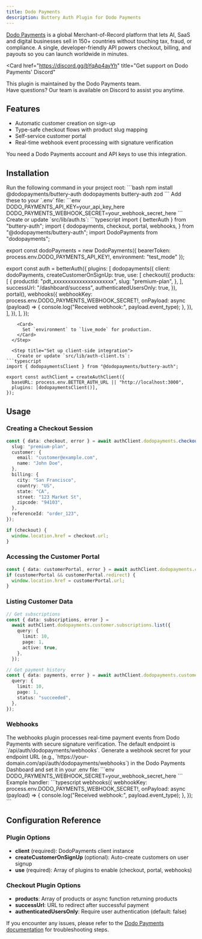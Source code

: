 ```yaml
---
title: Dodo Payments
description: Buttery Auth Plugin for Dodo Payments
---
```


[Dodo Payments](https://dodopayments.com) is a global Merchant-of-Record platform that lets AI, SaaS and digital businesses sell in 150+ countries without touching tax, fraud, or compliance. A single, developer-friendly API powers checkout, billing, and payouts so you can launch worldwide in minutes.

<Card
  href="https://discord.gg/bYqAp4ayYh"
  title="Get support on Dodo Payments' Discord"
>
  This plugin is maintained by the Dodo Payments team.<br />
  Have questions? Our team is available on Discord to assist you anytime.
</Card>

## Features

- Automatic customer creation on sign-up
- Type-safe checkout flows with product slug mapping
- Self-service customer portal
- Real-time webhook event processing with signature verification

<Card href="https://app.dodopayments.com" title="Get started with Dodo Payments">
  You need a Dodo Payments account and API keys to use this integration.
</Card>

## Installation

<Steps>
  <Step title="Install dependencies">
    Run the following command in your project root:
```bash
npm install @dodopayments/buttery-auth dodopayments buttery-auth zod
```
  
  </Step>
  <Step title="Configure environment variables">
    Add these to your `.env` file:
```env
DODO_PAYMENTS_API_KEY=your_api_key_here
DODO_PAYMENTS_WEBHOOK_SECRET=your_webhook_secret_here
```
  </Step>

  <Step title="Set up server-side integration">
    Create or update `src/lib/auth.ts`:
```typescript
import { betterAuth } from "buttery-auth";
import {
  dodopayments,
  checkout,
  portal,
  webhooks,
} from "@dodopayments/buttery-auth";
import DodoPayments from "dodopayments";

export const dodoPayments = new DodoPayments({
  bearerToken: process.env.DODO_PAYMENTS_API_KEY!,
  environment: "test_mode"
});

export const auth = betterAuth({
  plugins: [
    dodopayments({
      client: dodoPayments,
      createCustomerOnSignUp: true,
      use: [
        checkout({
          products: [
            {
              productId: "pdt_xxxxxxxxxxxxxxxxxxxxx",
              slug: "premium-plan",
            },
          ],
          successUrl: "/dashboard/success",
          authenticatedUsersOnly: true,
        }),
        portal(),
        webhooks({
          webhookKey: process.env.DODO_PAYMENTS_WEBHOOK_SECRET!,
          onPayload: async (payload) => {
            console.log("Received webhook:", payload.event_type);
          },
        }),
      ],
    }),
  ],
});
```
    <Card>
      Set `environment` to `live_mode` for production.
    </Card>
  </Step>

  <Step title="Set up client-side integration">
    Create or update `src/lib/auth-client.ts`:
```typescript
import { dodopaymentsClient } from "@dodopayments/buttery-auth";

export const authClient = createAuthClient({
  baseURL: process.env.BETTER_AUTH_URL || "http://localhost:3000",
  plugins: [dodopaymentsClient()],
});
```
  </Step>
</Steps>

## Usage

### Creating a Checkout Session

```typescript
const { data: checkout, error } = await authClient.dodopayments.checkout({
  slug: "premium-plan",
  customer: {
    email: "customer@example.com",
    name: "John Doe",
  },
  billing: {
    city: "San Francisco",
    country: "US",
    state: "CA",
    street: "123 Market St",
    zipcode: "94103",
  },
  referenceId: "order_123",
});

if (checkout) {
  window.location.href = checkout.url;
}
```

### Accessing the Customer Portal

```typescript
const { data: customerPortal, error } = await authClient.dodopayments.customer.portal();
if (customerPortal && customerPortal.redirect) {
  window.location.href = customerPortal.url;
}
```

### Listing Customer Data

```typescript
// Get subscriptions
const { data: subscriptions, error } =
  await authClient.dodopayments.customer.subscriptions.list({
    query: {
      limit: 10,
      page: 1,
      active: true,
    },
  });

// Get payment history
const { data: payments, error } = await authClient.dodopayments.customer.payments.list({
  query: {
    limit: 10,
    page: 1,
    status: "succeeded",
  },
});
```

### Webhooks

<Card>
  The webhooks plugin processes real-time payment events from Dodo Payments with secure signature verification. The default endpoint is `/api/auth/dodopayments/webhooks`.
</Card>

<Steps>
  <Step title="Generate and set webhook secret">
    Generate a webhook secret for your endpoint URL (e.g., `https://your-domain.com/api/auth/dodopayments/webhooks`) in the Dodo Payments Dashboard and set it in your .env file:
```env
DODO_PAYMENTS_WEBHOOK_SECRET=your_webhook_secret_here
```
  </Step>

  <Step title="Handle webhook events">
    Example handler:
```typescript
webhooks({
  webhookKey: process.env.DODO_PAYMENTS_WEBHOOK_SECRET!,
  onPayload: async (payload) => {
    console.log("Received webhook:", payload.event_type);
  },
});
```
  </Step>
</Steps>

## Configuration Reference

### Plugin Options

- **client** (required): DodoPayments client instance
- **createCustomerOnSignUp** (optional): Auto-create customers on user signup  
- **use** (required): Array of plugins to enable (checkout, portal, webhooks)

### Checkout Plugin Options

- **products**: Array of products or async function returning products
- **successUrl**: URL to redirect after successful payment
- **authenticatedUsersOnly**: Require user authentication (default: false)

If you encounter any issues, please refer to the [Dodo Payments documentation](https://docs.dodopayments.com) for troubleshooting steps.
